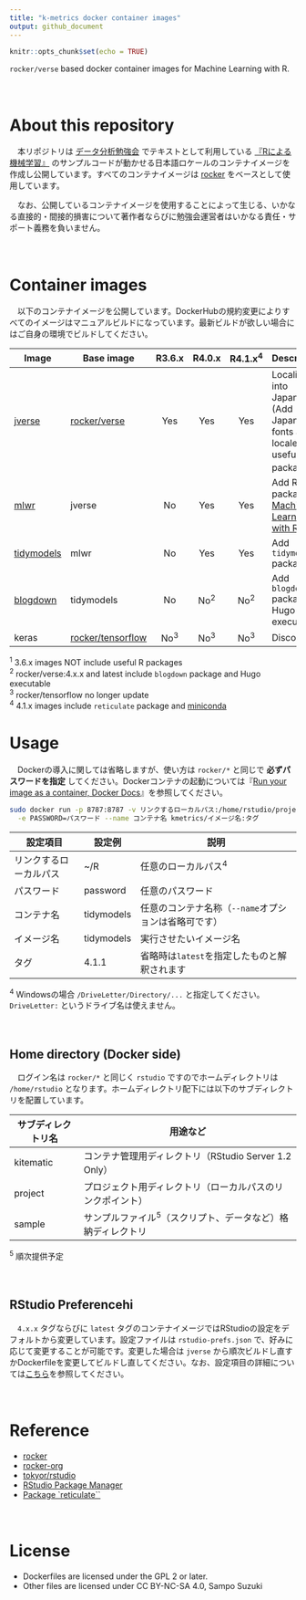 ```yaml
---
title: "k-metrics docker container images"
output: github_document
---
```


```r
knitr::opts_chunk$set(echo = TRUE)
```

`rocker/verse` based docker container images for Machine Learning with R.

　

# About this repository

　本リポジトリは [データ分析勉強会](https://sites.google.com/site/kantometrics/2019) でテキストとして利用している [『Rによる機械学習』](https://www.shoeisha.co.jp/book/detail/9784798145112) のサンプルコードが動かせる日本語ロケールのコンテナイメージを作成し公開しています。すべてのコンテナイメージは [rocker](https://hub.docker.com/u/rocker) をベースとして使用しています。

　なお、公開しているコンテナイメージを使用することによって生じる、いかなる直接的・間接的損害について著作者ならびに勉強会運営者はいかなる責任・サポート義務を負いません。

　

# Container images

　以下のコンテナイメージを公開しています。DockerHubの規約変更によりすべてのイメージはマニュアルビルドになっています。最新ビルドが欲しい場合にはご自身の環境でビルドしてください。  

| Image                                                      | Base image                                                      | R3.6.x | R4.0.x | R4.1.x^4^ | Descriptions                                                                                       |
|------------------------------------------------------------|-----------------------------------------------------------------|:------:|:------:|:------:|----------------------------------------------------------------------------------------------------|
| [jverse](https://hub.docker.com/r/kmetrics/jverse)         | [rocker/verse](https://hub.docker.com/r/rocker/verse)           |  Yes   |  Yes   |  Yes   | Localizing into Japanese (Add Japanese fonts and locale) and useful R packages^1^                  |
| [mlwr](https://hub.docker.com/r/kmetrics/mlwr)             | jverse                                                          |  No    |  Yes   |  Yes   | Add R packages for [Machine Learning with R](https://www.shoeisha.co.jp/book/detail/9784798145112) |
| [tidymodels](https://hub.docker.com/r/kmetrics/tidymodels) | mlwr                                                            |  No    |  Yes   |  Yes   | Add `tidymodels` package                                                                           |
| [blogdown](https://hub.docker.com/r/kmetrics/blogdown)     | tidymodels                                                      |  No    | No^2^  | No^2^  | Add `blogdown` package and Hugo executable                                                         |
| keras                                                      | [rocker/tensorflow](https://hub.docker.com/r/rocker/tensorflow) | No^3^  | No^3^  | No^3^  | Discontinued                                                                                       |

^1^ 3.6.x images NOT include useful R packages  
^2^ rocker/verse:4.x.x and latest include `blogdown` package and Hugo executable  
^3^ rocker/tensorflow no longer update  
^4^ 4.1.x images include `reticulate` package and [miniconda](https://docs.conda.io/en/latest/miniconda.html)
　

# Usage

　Dockerの導入に関しては省略しますが、使い方は `rocker/*` と同じで **必ずパスワードを指定** してください。Dockerコンテナの起動については『[Run your image as a container, Docker Docs](https://docs.docker.com/get-started/part2/)』を参照してください。

```bash
sudo docker run -p 8787:8787 -v リンクするローカルパス:/home/rstudio/project \
  -e PASSWORD=パスワード --name コンテナ名 kmetrics/イメージ名:タグ
```

| 設定項目               | 設定例     | 説明                                                 |
|------------------------|------------|------------------------------------------------------|
| リンクするローカルパス | \~/R       | 任意のローカルパス^4^                                |
| パスワード             | password   | 任意のパスワード                                     |
| コンテナ名             | tidymodels | 任意のコンテナ名称（`--name`オプションは省略可です） |
| イメージ名             | tidymodels | 実行させたいイメージ名                               |
| タグ                   | 4.1.1      | 省略時は`latest`を指定したものと解釈されます         |

^4^ Windowsの場合 `/DriveLetter/Directory/...` と指定してください。`DriveLetter:` というドライブ名は使えません。

　

## Home directory (Docker side)

　ログイン名は `rocker/*` と同じく `rstudio` ですのでホームディレクトリは `/home/rstudio` となります。ホームディレクトリ配下には以下のサブディレクトリを配置しています。

| サブディレクトリ名 | 用途など                                                      |
|--------------------|---------------------------------------------------------------|
| kitematic          | コンテナ管理用ディレクトリ（RStudio Server 1.2 Only）         |
| project            | プロジェクト用ディレクトリ（ローカルパスのリンクポイント）    |
| sample             | サンプルファイル^5^（スクリプト、データなど）格納ディレクトリ |

^5^ 順次提供予定

　

## RStudio Preferencehi

　`4.x.x` タグならびに `latest` タグのコンテナイメージではRStudioの設定をデフォルトから変更しています。設定ファイルは `rstudio-prefs.json` で、好みに応じて変更することが可能です。変更した場合は `jverse` から順次ビルドし直すかDockerfileを変更してビルドし直してください。なお、設定項目の詳細については[こちら](https://docs.rstudio.com/ide/server-pro/1.3.820-1/session-user-settings.html#session-user-settings)を参照してください。

　

# Reference

-   [rocker](https://hub.docker.com/u/rocker)
-   [rocker-org](https://github.com/rocker-org)
-   [tokyor/rstudio](https://hub.docker.com/r/tokyor/rstudio)
-   [RStudio Package Manager](https://packagemanager.rstudio.com/)
-   [Package `reticulate``](https://rstudio.github.io/reticulate/)

　

# License

-   Dockerfiles are licensed under the GPL 2 or later.  
-   Other files are licensed under CC BY-NC-SA 4.0, Sampo Suzuki
